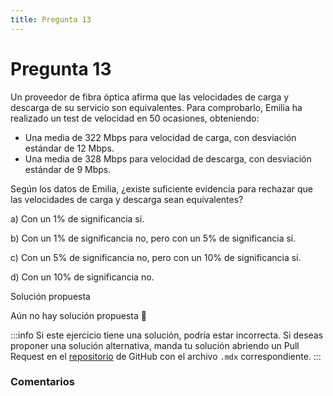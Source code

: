 ```yaml
---
title: Pregunta 13
---
```



# Pregunta 13

Un proveedor de fibra óptica afirma que las velocidades de carga y descarga de su servicio son equivalentes. Para comprobarlo, Emilia ha realizado un test de velocidad en 50 ocasiones, obteniendo:
- Una media de 322 Mbps para velocidad de carga, con desviación estándar de 12 Mbps.
- Una media de 328 Mbps para velocidad de descarga, con desviación estándar de 9 Mbps.

Según los datos de Emilia, ¿existe suficiente evidencia para rechazar que las velocidades de carga y descarga sean equivalentes?

a) Con un $1 \%$ de significancia sí.

b) Con un $1 \%$ de significancia no, pero con un $5 \%$ de significancia sí.

c) Con un $5 \%$ de significancia no, pero con un $10 \%$ de significancia sí.

d) Con un $10 \%$ de significancia no.

<MDXDetails>
<summary>Solución propuesta</summary>

Aún no hay solución propuesta 🥲

:::info 
Si este ejercicio tiene una solución, podría estar incorrecta. Si deseas proponer una solución alternativa, manda tu solución abriendo
un Pull Request en el [repositorio](https://github.com/crow-rojas/apuntes-fundamentals/pulls) de GitHub con el archivo
`.mdx` correspondiente. 
:::

</MDXDetails>

### Comentarios

<Disqus
  url="https://crow-rojas.github.io/apuntes-fundamentals/docs/mathematics/probability-and-statistics/exercises/2023-2/p13"
  identifier="docs/mathematics/probability-and-statistics/exercises/2023-2/p13"
  title="2023-2 Probabilidades y Estadística - Pregunta 13"
/>
